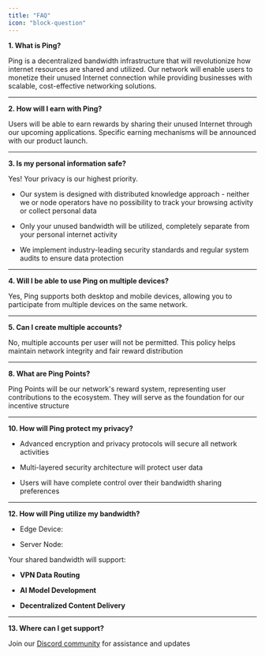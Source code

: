 ```yaml
---
title: "FAQ"
icon: "block-question"
---
```


**1. What is Ping?**

Ping is a decentralized bandwidth infrastructure that will revolutionize how internet resources are shared and utilized. Our network will enable users to monetize their unused Internet connection while providing businesses with scalable, cost-effective networking solutions.

***

**2. How will I earn with Ping?**

Users will be able to earn rewards by sharing their unused Internet through our upcoming applications. Specific earning mechanisms will be announced with our product launch.

***

**3. Is my personal information safe?**

Yes! Your privacy is our highest priority.

* Our system is designed with distributed knowledge approach - neither we or node operators have no possibility to track your browsing activity or collect personal data

* Only your unused bandwidth will be utilized, completely separate from your personal internet activity

* We implement industry-leading security standards and regular system audits to ensure data protection

***

**4. Will I be able to use Ping on multiple devices?**

Yes, Ping supports both desktop and mobile devices, allowing you to participate from multiple devices on the same network.

***

**5. Can I create multiple accounts?**

No, multiple accounts per user will not be permitted. This policy helps maintain network integrity and fair reward distribution

***

**8. What are Ping Points?**

Ping Points will be our network's reward system, representing user contributions to the ecosystem. They will serve as the foundation for our incentive structure

***

**10. How will Ping protect my privacy?**

* Advanced encryption and privacy protocols will secure all network activities

* Multi-layered security architecture will protect user data

* Users will have complete control over their bandwidth sharing preferences

***

**12. How will Ping utilize my bandwidth?**

* Edge Device:

* Server Node:

Your shared bandwidth will support:

* **VPN Data Routing**

* **AI Model Development**

* **Decentralized Content Delivery**

***

**13. Where can I get support?**

Join our [Discord community](https://discord.gg/nodepay) for assistance and updates